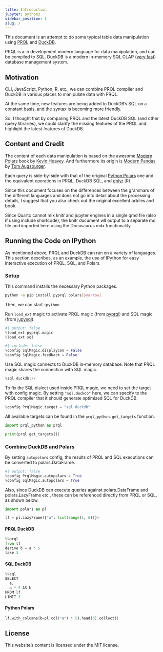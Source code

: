 ```yaml
---
title: Introduction
jupyter: python3
sidebar_position: 1
slug: /
---
```


This document is an attempt to do some typical table data manipulation
using [PRQL](https://prql-lang.org/) and [DuckDB](https://duckdb.org/).

PRQL is a in development modern language for data manipulation, and can be compiled to SQL.
DuckDB is a modern in-memory SQL OLAP ([very fast](https://duckdblabs.github.io/db-benchmark/))
database management system.

## Motivation

CLI, JavaScript, Python, R, etc., we can combine PRQL compiler and DuckDB in various places
to manipulate data with PRQL.

At the same time, new features are being added to DuckDB's SQL on a constant basis,
and the syntax is becoming more friendly.

So, I thought that by comparing PRQL and the latest DuckDB SQL (and other query libraries),
we could clarify the missing features of the PRQL and highlight the latest features of DuckDB.

## Content and Credit

The content of each data manipulation is based on
the awesome [Modern Polars](https://kevinheavey.github.io/modern-polars/) book
by [Kevin Heavey](https://github.com/kevinheavey).
And furthermore its origin is [Modern Pandas](https://tomaugspurger.github.io/posts/modern-1-intro/)
by [Tom Augsburger](https://github.com/TomAugspurger).

Each query is side-by-side with that of the original
[Python Polars](https://pola-rs.github.io/polars/py-polars/html/reference/) one
and the equivalent operations in PRQL, DuckDB SQL, and [dplyr](https://dplyr.tidyverse.org/) (R).

Since this document focuses on the differences between the grammars of the different languages
and does not go into detail about the processing details,
I suggest that you also check out the original excellent artcles and book.

:::{.content-hidden}

Since Quarto cannot mix knitr and jupyter engines in a single qmd file (also if using include shortcode),
the knitr document wll output to a separate md file and imported here using the Docusaurus mdx functionality.

:::


```{=mdx}
import VesionInfo from './_info.mdx';

<VesionInfo/>
```

## Running the Code on IPython

As mentioned above, PRQL and DuckDB can run on a variety of languages.
This section describes, as an example, the use of IPython for easy interactive execution of PRQL, SQL, and Polars.

### Setup

This command installs the necessary Python packages.

```.bash
python -m pip install pyprql polars[pyarrow]
```

Then, we can start `ipython`.

Run `load_ext` magic to activate PRQL magic (from [pyprql](https://pyprql.readthedocs.io/))
and SQL magic (from [jupysql](https://jupysql.ploomber.io/)).

```python
#| output: false
%load_ext pyprql.magic
%load_ext sql
```

```python
#| include: false
%config SqlMagic.displaycon = False
%config SqlMagic.feedback = False
```

Use SQL magic connects to DuckDB in-memory database.
Note that PRQL magic shares the connection with SQL magic.

```python
%sql duckdb://
```

To fix the SQL dialect used inside PRQL magic, we need to set the target with config magic.
By setting `"sql.duckdb"` here, we can specify to the PRQL compiler that it should generate optimized SQL for DuckDB.

```python
%config PrqlMagic.target = "sql.duckdb"
```

All available targets can be found in the `prql_python.get_targets` function.

```python
import prql_python as prql

print(prql.get_targets())
```

### Combine DuckDB and Polars

By setting `autopolars` config, the results of PRQL and SQL executions can be converted to polars.DataFrame.

```python
#| output: false
%config PrqlMagic.autopolars = True
%config SqlMagic.autopolars = True
```

Also, since DuckDB can execute queries against polars.DataFrame and polars.LazyFrame etc.,
these can be referenced directly from PRQL or SQL, as shown below.

```python
import polars as pl

lf = pl.LazyFrame({"a": list(range(1, 6))})
```

:::{.panel-tabset}

#### PRQL DuckDB

```python
%%prql
from lf
derive b = a * 5
take 3
```

#### SQL DuckDB

```python
%%sql
SELECT
  a,
  a * 5 AS b
FROM lf
LIMIT 3
```

#### Python Polars

```python
lf.with_columns(b=pl.col("a") * 5).head(3).collect()
```

:::

## License

This website's content is licensed under the MIT license.
